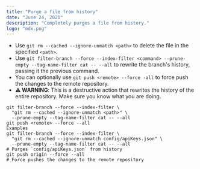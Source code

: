 ```yaml
---
title: "Purge a file from history"
date: "June 24, 2021"
description: "Completely purges a file from history."
logo: "mdx.png"
---
```


- Use `git rm --cached --ignore-unmatch <path>` to delete the file in the specified `<path>`.
- Use `git filter-branch --force --index-filter <command> --prune-empty --tag-name-filter cat -- --all` to rewrite the branch's history, passing it the previous command.
- You can optionally use `git push <remote> --force -all` to force push the changes to the remote repository.
- **⚠️ WARNING**: This is a destructive action that rewrites the history of the entire repository. Make sure you know what you are doing.

```shell
git filter-branch --force --index-filter \
  "git rm --cached --ignore-unmatch <path>" \
  --prune-empty --tag-name-filter cat -- --all
git push <remote> --force --all
Examples
git filter-branch --force --index-filter \
  "git rm --cached --ignore-unmatch config/apiKeys.json" \
  --prune-empty --tag-name-filter cat -- --all
# Purges `config/apiKeys.json` from history
git push origin --force --all
# Force pushes the changes to the remote repository
```
